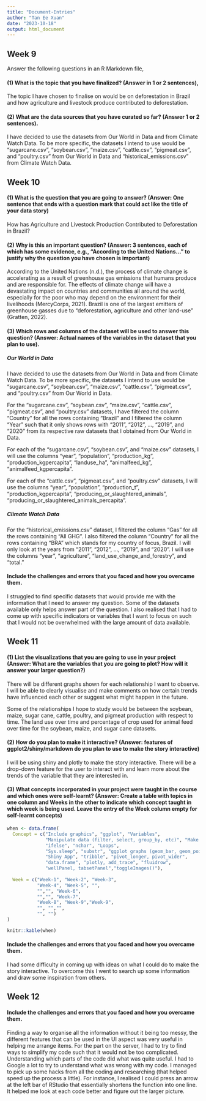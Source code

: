 ```yaml
---
title: "Document-Entries"
author: "Tan Ee Xuan"
date: "2023-10-18"
output: html_document
---
```


## Week 9

Answer the following questions in an R Markdown file,

#### (1) What is the topic that you have finalized? (Answer in 1 or 2 sentences),

The topic I have chosen to finalise on would be on deforestation in Brazil and how agriculture and livestock produce contributed to deforestation.

#### (2) What are the data sources that you have curated so far? (Answer 1 or 2 sentences).

I have decided to use the datasets from Our World in Data and from Climate Watch Data. To be more specific, the datasets I intend to use would be "sugarcane.csv", "soybean.csv", "maize.csv", "cattle.csv", "pigmeat.csv", and "poultry.csv" from Our World in Data and "historical_emissions.csv" from Climate Watch Data.

## Week 10

#### (1) What is the question that you are going to answer? (Answer: One sentence that ends with a question mark that could act like the title of your data story)

How has Agriculture and Livestock Production Contributed to Deforestation in Brazil?

#### (2) Why is this an important question? (Answer: 3 sentences, each of which has some evidence, e.g., "According to the United Nations..." to justify why the question you have chosen is important)

According to the United Nations (n.d.), the process of climate change is accelerating as a result of greenhouse gas emissions that humans produce and are responsible for. The effects of climate change will have a devastating impact on countries and communities all around the world, especially for the poor who may depend on the environment for their livelihoods (MercyCorps, 2021). Brazil is one of the largest emitters of greenhouse gasses due to "deforestation, agriculture and other land-use" (Gratten, 2022).

#### (3) Which rows and columns of the dataset will be used to answer this question? (Answer: Actual names of the variables in the dataset that you plan to use).

##### Our World in Data

I have decided to use the datasets from Our World in Data and from Climate Watch Data. To be more specific, the datasets I intend to use would be "sugarcane.csv", "soybean.csv", "maize.csv", "cattle.csv", "pigmeat.csv", and "poultry.csv" from Our World in Data.

For the "sugarcane.csv", "soybean.csv", "maize.csv", "cattle.csv", "pigmeat.csv", and "poultry.csv" datasets, I have filtered the column "Country" for all the rows containing "Brazil" and I filtered the column "Year" such that it only shows rows with "2011", "2012", ..., "2019", and "2020" from its respective raw datasets that I obtained from Our World in Data. 

For each of the "sugarcane.csv", "soybean.csv", and "maize.csv" datasets, I will use the columns "year", "population", "production_kg", "production_kgpercapita", "landuse_ha", "animalfeed_kg", "animalfeed_kgpercapita". 

For each of the "cattle.csv", "pigmeat.csv", and "poultry.csv" datasets, I will use the columns "year", "population", "production_t", "production_kgpercapita", "producing_or_slaughtered_animals", "producing_or_slaughtered_animals_percapita".

##### Climate Watch Data

For the "historical_emissions.csv" dataset, I filtered the column "Gas" for all the rows containing "All GHG". I also filtered the column "Country" for all the rows containing "BRA" which stands for my country of focus, Brazil. I will only look at the years from "2011", "2012", ..., "2019", and "2020". I will use the columns "year", "agriculture", "land_use_change_and_forestry", and "total."

#### Include the challenges and errors that you faced and how you overcame them.

I struggled to find specific datasets that would provide me with the information that I need to answer my question. Some of the datasets available only helps answer part of the question. I also realised that I had to come up with specific indicators or variables that I want to focus on such that I would not be overwhelmed with the large amount of data available.

## Week 11

#### (1) List the visualizations that you are going to use in your project (Answer: What are the variables that you are going to plot? How will it answer your larger question?)

There will be different graphs shown for each relationship I want to observe. I will be able to clearly visualise and make comments on how certain trends have influenced each other or suggest what might happen in the future.

Some of the relationships I hope to study would be between the soybean, maize, sugar cane, cattle, poultry, and pigmeat production with respect to time. The land use over time and percentage of crop used for animal feed over time for the soybean, maize, and sugar cane datasets.

#### (2) How do you plan to make it interactive? (Answer: features of ggplot2/shiny/markdown do you plan to use to make the story interactive)

I will be using shiny and plotly to make the story interactive. There will be a drop-down feature for the user to interact with and learn more about the trends of the variable that they are interested in.

#### (3) What concepts incorporated in your project were taught in the course and which ones were self-learnt? (Answer: Create a table with topics in one column and Weeks in the other to indicate which concept taught in which week is being used. Leave the entry of the Week column empty for self-learnt concepts)

```r
when <- data.frame(
  Concept = c("Include graphics", "ggplot", "Variables", 
              "Manipulate data (filter, select, group_by, etc)", "Make a simple function", "strsplit",
              "ifelse", "nchar", "Loops", 
              "Sys.sleep", "substr", "ggplot graphs (geom_bar, geom_point, geom_violin, facet_wrap, facet_grid)", 
              "Shiny App", "tribble", "pivot_longer, pivot_wider", 
              "data.frame", "plotly, add_trace", "fluidrow",
              "wellPanel, tabsetPanel","toggleImages()"),
  
  Week = c("Week-1", "Week-2", "Week-3", 
           "Week-4", "Week-5", "",
           "","", "Week-6",
           "","", "Week-7", 
           "Week-8", "Week-9","Week-9", 
           "", "","",
           "", "")
)

knitr::kable(when)

```

#### Include the challenges and errors that you faced and how you overcame them.

I had some difficulty in coming up with ideas on what I could do to make the story interactive. To overcome this I went to search up some information and draw some inspiration from others.

## Week 12

#### Include the challenges and errors that you faced and how you overcame them.

Finding a way to organise all the information without it being too messy, the different features that can be used in the UI aspect was very useful in helping me arrange items. For the part on the server, I had to try to find ways to simplify my code such that it would not be too complicated. Understanding which parts of the code did what was quite useful. I had to Google a lot to try to understand what was wrong with my code. I managed to pick up some hacks from all the coding and researching (that helped speed up the process a little). For instance, I realised I could press an arrow at the left bar of RStudio that essentially shortens the function into one line. It helped me look at each code better and figure out the larger picture. 
